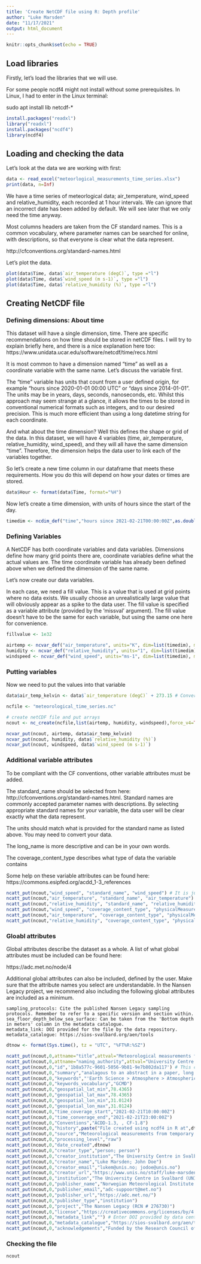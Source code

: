 ```yaml
---
title: 'Create NetCDF file using R: Depth profile'
author: "Luke Marsden"
date: "11/17/2021"
output: html_document
---
```


```r
knitr::opts_chunk$set(echo = TRUE)
```

## Load libraries

Firstly, let's load the libraries that we will use.

For some people ncdf4 might not install without some prerequisites. In Linux, I had to enter in the Linux terminal:

sudo apt install lib netcdf-*

```r
install.packages("readxl")
library("readxl")
install.packages("ncdf4")
library(ncdf4)
```

## Loading and checking the data

Let's look at the data we are working with first:

```r
data <- read_excel("meteorlogical_measurements_time_series.xlsx")
print(data, n=Inf)
```

We have a time series of meteorlogical data; air_temperature, wind_speed and relative_humidity, each recorded at 1 hour intervals. We can ignore that an incorrect date has been added by default. We will see later that we only need the time anyway. 

Most columns headers are taken from the CF standard names. This is a common vocabulary, where parameter names can be searched for online, with descriptions, so that everyone is clear what the data represent.

http://cfconventions.org/standard-names.html

Let's plot the data.

```r
plot(data$Time, data$`air_temperature (degC)`, type ="l")
plot(data$Time, data$`wind_speed (m s-1)`, type ="l")
plot(data$Time, data$`relative_humidity (%)`, type ="l")
```

##  Creating NetCDF file

### Defining dimensions: About time

This dataset will have a single dimension, time. There are specific recommendations on how time should be stored in netCDF files. I will try to explain briefly here, and there is a nice explanation here too: https://www.unidata.ucar.edu/software/netcdf/time/recs.html

It is most common to have a dimension named "time" as well as a coordinate variable with the same name. Let's discuss the variable first.

The "time" variable has units that count from a user defined origin, for example "hours since 2020-01-01 00:00 UTC" or "days since 2014-01-01". The units may be in years, days, seconds, nanoseconds, etc. Whilst this approach may seem strange at a glance, it allows the times to be stored in conventional numerical formats such as integers, and to our desired precision. This is much more efficient than using a long datetime string for each coordinate.

And what about the time dimension? Well this defines the shape or grid of the data. In this dataset, we will have 4 variables (time, air_temperature, relative_humidity, wind_speed), and they will all have the same dimension "time". Therefore, the dimension helps the data user to link each of the variables together.

So let's create a new time column in our dataframe that meets these requirements. How you do this will depend on how your dates or times are stored.

```r
data$Hour <- format(data$Time, format="%H")
```

Now let's create a time dimension, with units of hours since the start of the day.
```r
timedim <- ncdim_def("time","hours since 2021-02-21T00:00:00Z",as.double(data$Hour))
```

### Defining Variables

A NetCDF has both coordinate variables and data variables. Dimensions define how many grid points there are, coordinate variables define what the actual values are. The time coordinate variable has already been defined above when we defined the dimension of the same name.

Let's now create our data variables.

In each case, we need a fill value. This is a value that is used at grid points where no data exists. We usually choose an unrealistically large value that will obviously appear as a spike to the data user. The fill value is specified as a variable attribute (provided by the 'missval' argument). The fill value doesn't have to be the same for each variable, but using the same one here for convenience.

```r
fillvalue <- 1e32

airtemp <- ncvar_def("air_temperature", units="K", dim=list(timedim), missval=fillvalue, longname="Air temperature in degrees kelvin, measured at an elevation of 2 meters")
humidity <- ncvar_def("relative_humidity", units="1", dim=list(timedim), missval=fillvalue, longname="Relative humidity of air, the amount of moisture in the air at a certain temperature compared to what the air can hold at that temperature")
windspeed <- ncvar_def("wind_speed", units="ms-1", dim=list(timedim), missval=fillvalue, longname="Wind speed, magnitude of the 2 horizontal components of velocity, measured at an elevation of 2 meters")
```

### Putting variables

Now we need to put the values into that variable

```r

data$air_temp_kelvin <- data$`air_temperature (degC)` + 273.15 # Converting to preferred units defined by the standard_name

ncfile <- "meteorological_time_series.nc"

# create netCDF file and put arrays
ncout <- nc_create(ncfile,list(airtemp, humidity, windspeed),force_v4=TRUE)

ncvar_put(ncout, airtemp, data$air_temp_kelvin)
ncvar_put(ncout, humidity, data$`relative_humidity (%)`)
ncvar_put(ncout, windspeed, data$`wind_speed (m s-1)`)
```

### Additional variable attributes

To be compliant with the CF conventions, other variable attributes must be added.

The standard_name should be selected from here: http://cfconventions.org/standard-names.html. Standard names are commonly accepted parameter names with descriptions. By selecting appropriate standard names for your variable, the data user will be clear exactly what the data represent.

The units should match what is provided for the standard name as listed above. You may need to convert your data.

The long_name is more descriptive and can be in your own words.

The coverage_content_type describes what type of data the variable contains

Some help on these variable attributes can be found here: https://commons.esipfed.org/acdd_1-3_references

```r
ncatt_put(ncout,"wind_speed", "standard_name", "wind_speed") # It is just coincidence that I have used the same variable name (first argument) as the standard name (last argument) here.
ncatt_put(ncout,"air_temperature", "standard_name", "air_temperature")
ncatt_put(ncout,"relative_humidity", "standard_name", "relative_humidity")
ncatt_put(ncout,"wind_speed", "coverage_content_type", "physicalMeasurement")
ncatt_put(ncout,"air_temperature", "coverage_content_type", "physicalMeasurement")
ncatt_put(ncout,"relative_humidity", "coverage_content_type", "physicalMeasurement")
```

### Gloabl attributes

Global attributes describe the dataset as a whole. A list of what global attributes must be included can be found here:

https://adc.met.no/node/4

Additional global attributes can also be included, defined by the user. Make sure that the attribute names you select are understandable. In the Nansen Legacy project, we recommend also including the following global attributes are included as a minimum.

    sampling_protocols: Cite the published Nansen Legacy sampling protocols. Remember to refer to a specific version and section within.
    sea_floor_depth_below_sea_surface: Can be taken from the 'Bottom depth in meters' column in the metadata catalogue.
    metadata_link: DOI provided for the file by the data repository.
    metadata_catalogue: https://sios-svalbard.org/aen/tools

```r

dtnow <- format(Sys.time(), tz = "UTC", "%FT%R:%SZ")

ncatt_put(ncout,0,attname="title",attval="Meteorological measurements from 78.4365 °N, 78.4365 °E the the Northern Barents Sea, 2021-02-21")
ncatt_put(ncout,0,attname="naming_authority",attval="University Centre in Svalbard (UNIS)")
ncatt_put(ncout,0,"id",'1b8a577c-9601-5056-9b81-9e7b802da117') # This could be the ID you used in the sample log for the weather station deployement
ncatt_put(ncout,0,"summary","analagous to an abstract in a paper, long and descriptive")
ncatt_put(ncout,0,"keywords","'Earth Science > Atmosphere > Atmospheric Winds > Surface Winds > Wind Speed; Earth Science > Atmosphere > Atmospheric Water Vapor > Water Vapor Indicators > Relative Humidity; Earth Science > Atmosphere > Atmospheric Winds > Surface temperature > Air Temperature")
ncatt_put(ncout,0,"keywords_vocabulary","GCMD")
ncatt_put(ncout,0,"geospatial_lat_min",78.4365)
ncatt_put(ncout,0,"geospatial_lat_max",78.4365)
ncatt_put(ncout,0,"geospatial_lon_min",31.0124)
ncatt_put(ncout,0,"geospatial_lon_max",31.0124)
ncatt_put(ncout,0,"time_coverage_start","2021-02-21T10:00:00Z")
ncatt_put(ncout,0,"time_converage_end","2021-02-21T23:00:00Z")
ncatt_put(ncout,0,"Conventions","ACDD-1.3, , CF-1.8")
ncatt_put(ncout,0,"history",paste("File created using ncdf4 in R at",dtnow))
ncatt_put(ncout,0,"source","Meteorological measurements from temporary station deployed on the sea ice")
ncatt_put(ncout,0,"processing_level","raw")
ncatt_put(ncout,0,"date_created",dtnow)
ncatt_put(ncout,0,"creator_type","person; person")
ncatt_put(ncout,0,"creator_institution","The University Centre in Svalbard; The University Centre in Svalbard")
ncatt_put(ncout,0,"creator_name","Luke Marsden; John Doe")
ncatt_put(ncout,0,"creator_email","lukem@unis.no; jodoe@unis.no")
ncatt_put(ncout,0,"creator_url","https://www.unis.no/staff/luke-marsden/; https://www.unis.no/staff/john-doe/")
ncatt_put(ncout,0,"institution","The University Centre in Svalbard (UNIS)")
ncatt_put(ncout,0,"publisher_name","Norwegian Meteorological Institute - Arctic Data Centre")
ncatt_put(ncout,0,"publisher_email","adc-suppoort@met.no")
ncatt_put(ncout,0,"publisher_url","https://adc.met.no/")
ncatt_put(ncout,0,"publisher_type","institution")
ncatt_put(ncout,0,"project","The Nansen Legacy (RCN # 276730)")
ncatt_put(ncout,0,"license","https://creativecommons.org/licenses/by/4.0/")
ncatt_put(ncout,0,"metadata_link","") # Enter DOI provided by data centre
ncatt_put(ncout,0,"metadata_catalogue","https://sios-svalbard.org/aen/tools")
ncatt_put(ncout,0,"acknowledgements","Funded by the Research Council of Norway. John Smith was involved in collecting the data")
```

### Checking the file

```r
ncout
```